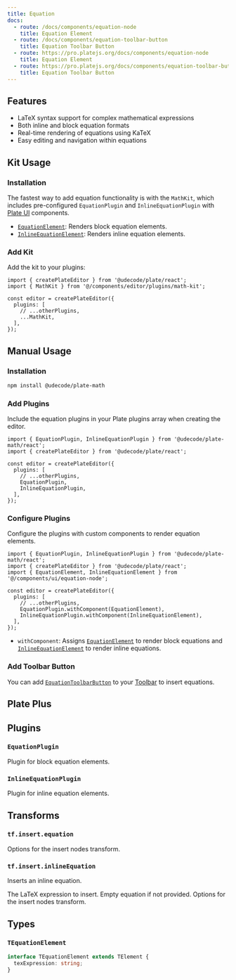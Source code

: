 ```yaml
---
title: Equation
docs:
  - route: /docs/components/equation-node
    title: Equation Element
  - route: /docs/components/equation-toolbar-button
    title: Equation Toolbar Button
  - route: https://pro.platejs.org/docs/components/equation-node
    title: Equation Element
  - route: https://pro.platejs.org/docs/components/equation-toolbar-button
    title: Equation Toolbar Button
---
```


<ComponentPreview name="equation-demo" />

<PackageInfo>

## Features

- LaTeX syntax support for complex mathematical expressions
- Both inline and block equation formats
- Real-time rendering of equations using KaTeX
- Easy editing and navigation within equations

</PackageInfo>

## Kit Usage

<Steps>

### Installation

The fastest way to add equation functionality is with the `MathKit`, which includes pre-configured `EquationPlugin` and `InlineEquationPlugin` with [Plate UI](/docs/installation/plate-ui) components.

<ComponentSource name="math-kit" />

- [`EquationElement`](/docs/components/equation-node): Renders block equation elements.
- [`InlineEquationElement`](/docs/components/equation-node): Renders inline equation elements.

### Add Kit

Add the kit to your plugins:

```tsx
import { createPlateEditor } from '@udecode/plate/react';
import { MathKit } from '@/components/editor/plugins/math-kit';

const editor = createPlateEditor({
  plugins: [
    // ...otherPlugins,
    ...MathKit,
  ],
});
```

</Steps>

## Manual Usage

<Steps>

### Installation

```bash
npm install @udecode/plate-math
```

### Add Plugins

Include the equation plugins in your Plate plugins array when creating the editor.

```tsx
import { EquationPlugin, InlineEquationPlugin } from '@udecode/plate-math/react';
import { createPlateEditor } from '@udecode/plate/react';

const editor = createPlateEditor({
  plugins: [
    // ...otherPlugins,
    EquationPlugin,
    InlineEquationPlugin,
  ],
});
```

### Configure Plugins

Configure the plugins with custom components to render equation elements.

```tsx
import { EquationPlugin, InlineEquationPlugin } from '@udecode/plate-math/react';
import { createPlateEditor } from '@udecode/plate/react';
import { EquationElement, InlineEquationElement } from '@/components/ui/equation-node';

const editor = createPlateEditor({
  plugins: [
    // ...otherPlugins,
    EquationPlugin.withComponent(EquationElement),
    InlineEquationPlugin.withComponent(InlineEquationElement),
  ],
});
```

- `withComponent`: Assigns [`EquationElement`](/docs/components/equation-node) to render block equations and [`InlineEquationElement`](/docs/components/equation-node) to render inline equations.

### Add Toolbar Button

You can add [`EquationToolbarButton`](/docs/components/equation-toolbar-button) to your [Toolbar](/docs/toolbar) to insert equations.

</Steps>

## Plate Plus

<ComponentPreviewPro name="equation-pro" />

## Plugins

### `EquationPlugin`

Plugin for block equation elements.

### `InlineEquationPlugin`

Plugin for inline equation elements.

## Transforms

### `tf.insert.equation`

<API name="insert.equation">
<APIOptions type="InsertNodesOptions">
    Options for the insert nodes transform.
</APIOptions>
</API>

### `tf.insert.inlineEquation`

Inserts an inline equation.

<API name="insert.inlineEquation">
<APIParameters>
  <APIItem name="texExpression" type="string" optional>
    The LaTeX expression to insert. Empty equation if not provided.
  </APIItem>
  <APIItem name="options" type="InsertNodesOptions" optional>
    Options for the insert nodes transform.
  </APIItem>
</APIParameters>
</API>

## Types

### `TEquationElement`

```typescript
interface TEquationElement extends TElement {
  texExpression: string;
}
```